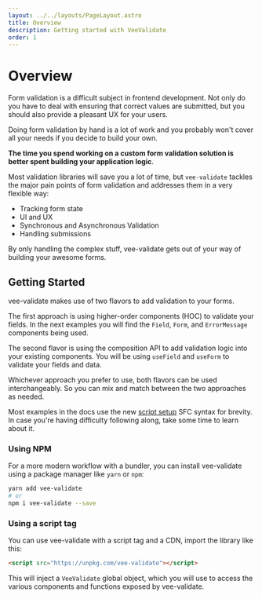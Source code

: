 ```yaml
---
layout: ../../layouts/PageLayout.astro
title: Overview
description: Getting started with VeeValidate
order: 1
---
```



# Overview

Form validation is a difficult subject in frontend development. Not only do you have to deal with ensuring that correct values are submitted, but you should also provide a pleasant UX for your users.

Doing form validation by hand is a lot of work and you probably won't cover all your needs if you decide to build your own.

**The time you spend working on a custom form validation solution is better spent building your application logic**.

Most validation libraries will save you a lot of time, but `vee-validate` tackles the major pain points of form validation and addresses them in a very flexible way:

- Tracking form state
- UI and UX
- Synchronous and Asynchronous Validation
- Handling submissions

By only handling the complex stuff, vee-validate gets out of your way of building your awesome forms.

## Getting Started

vee-validate makes use of two flavors to add validation to your forms.

The first approach is using higher-order components (HOC) to validate your fields. In the next examples you will find the `Field`, `Form`, and `ErrorMessage` components being used.

The second flavor is using the composition API to add validation logic into your existing components. You will be using `useField` and `useForm` to validate your fields and data.

Whichever approach you prefer to use, both flavors can be used interchangeably. So you can mix and match between the two approaches as needed.

<DocTip title="Setup SFC">

Most examples in the docs use the new [script setup](https://vuejs.org/api/sfc-script-setup.html#script-setup) SFC syntax for brevity. In case you're having difficulty following along, take some time to learn about it.

</DocTip>

### Using NPM

For a more modern workflow with a bundler, you can install vee-validate using a package manager like `yarn` or `npm`:

```sh
yarn add vee-validate
# or
npm i vee-validate --save
```

### Using a script tag

You can use vee-validate with a script tag and a CDN, import the library like this:

```html
<script src="https://unpkg.com/vee-validate"></script>
```

This will inject a `VeeValidate` global object, which you will use to access the various components and functions exposed by vee-validate.
